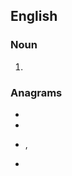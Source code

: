 ==English==

===Noun===
{{head|en|noun plural form}}

# {{plural of|yah|lang=en}}

===Anagrams===
* {{l|en|ashy}}
* {{l|en|hays}}
* {{l|en|shay}}, {{l|en|Shay}}
* {{l|en|SYHA}}